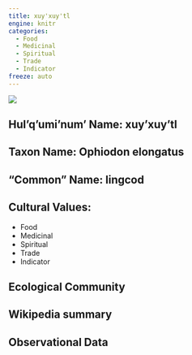 ```yaml
---
title: xuy'xuy'tl
engine: knitr
categories:
  - Food
  - Medicinal
  - Spiritual
  - Trade
  - Indicator
freeze: auto
---
```

![](https://static.inaturalist.org/photos/121620546/medium.jpg)

## **Hul'q'umi'num' Name**: xuy'xuy'tl
## **Taxon Name**: Ophiodon elongatus
## **"Common" Name**: lingcod
## **Cultural Values**:

  - Food
  - Medicinal
  - Spiritual
  - Trade
  - Indicator

## **Ecological Community**
## **Wikipedia summary**
## **Observational Data**
